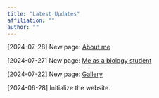 ```yaml
---
title: "Latest Updates"
affiliation: ""
author: ""
---
```


[2024-07-28] New page: [About me](/personal/aboutme.qmd)

[2024-07-27] New page: [Me as a biology student](/research/asbiologist.qmd) 

[2024-07-22] New page: [Gallery](/gallery/gallery.qmd)

[2024-06-28] Initialize the website.